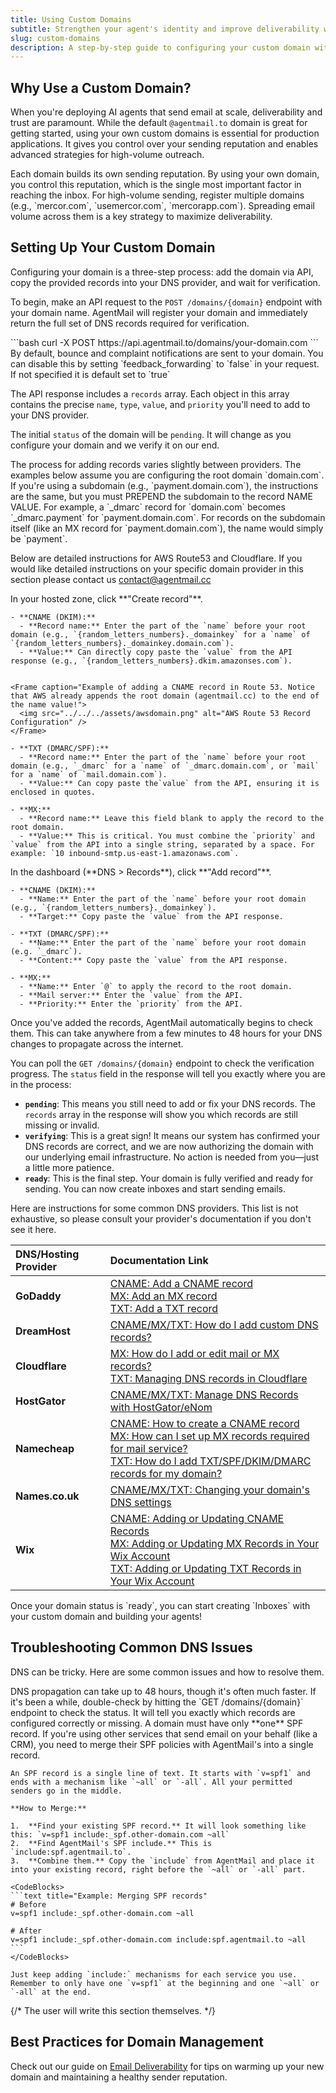 ```yaml
---
title: Using Custom Domains
subtitle: Strengthen your agent's identity and improve deliverability with your own domain.
slug: custom-domains
description: A step-by-step guide to configuring your custom domain with AgentMail for enhanced branding and trust.
---
```


## Why Use a Custom Domain?

When you're deploying AI agents that send email at scale, deliverability and trust are paramount. While the default `@agentmail.to` domain is great for getting started, using your own custom domains is essential for production applications. It gives you control over your sending reputation and enables advanced strategies for high-volume outreach.

<CardGroup>
  <Card
    title="Improved Deliverability"
    icon="fa-solid fa-envelope-circle-check"
  >
    Each domain builds its own sending reputation. By using your own domain, you
    control this reputation, which is the single most important factor in
    reaching the inbox.
  </Card>
  <Card title="Scale with Multiple Domains" icon="fa-solid fa-network-wired">
    For high-volume sending, register multiple domains (e.g., `mercor.com`,
    `usemercor.com`, `mercorapp.com`). Spreading email volume across them is a
    key strategy to maximize deliverability.
  </Card>
</CardGroup>

## Setting Up Your Custom Domain

Configuring your domain is a three-step process: add the domain via API, copy the provided records into your DNS provider, and wait for verification.

<Steps>
<Step title="1. Create Domain & Get DNS Records">

To begin, make an API request to the `POST /domains/{domain}` endpoint with your domain name. AgentMail will register your domain and immediately return the full set of DNS records required for verification.

<CodeBlocks>
  ```bash curl -X POST https://api.agentmail.to/domains/your-domain.com ```
</CodeBlocks>

<Callout type="info" title="Feedback Forwarding">
  By default, bounce and complaint notifications are sent to your domain. You
  can disable this by setting `feedback_forwarding` to `false` in your request.
  If not specified it is default set to `true`
</Callout>

The API response includes a `records` array. Each object in this array contains the precise `name`, `type`, `value`, and `priority` you'll need to add to your DNS provider.

The initial `status` of the domain will be `pending`. It will change as you configure your domain and we verify it on our end.

</Step>

<Step title="2. Add Records to Your DNS Provider">
The process for adding records varies slightly between providers. The examples below assume you are configuring the root domain `domain.com`.

<Callout title="Configuring a Subdomain?">
  If you're using a subdomain (e.g., `payment.domain.com`), the instructions are
  the same, but you must PREPEND the subdomain to the record NAME VALUE. For
  example, a `_dmarc` record for `domain.com` becomes `_dmarc.payment` for
  `payment.domain.com`. For records on the subdomain itself (like an MX record
  for `payment.domain.com`), the name would simply be `payment`.
</Callout>

Below are detailed instructions for AWS Route53 and Cloudflare. If you would like detailed instructions on your specific domain provider in this section please contact us contact@agentmail.cc

<Tabs>
  <Tab title="AWS Route 53">
    In your hosted zone, click **"Create record"**.

    - **CNAME (DKIM):**
      - **Record name:** Enter the part of the `name` before your root domain (e.g., `{random_letters_numbers}._domainkey` for a `name` of `{random_letters_numbers}._domainkey.domain.com`).
      - **Value:** Can directly copy paste the `value` from the API response (e.g., `{random_letters_numbers}.dkim.amazonses.com`).


    <Frame caption="Example of adding a CNAME record in Route 53. Notice that AWS already appends the root domain (agentmail.cc) to the end of the name value!">
      <img src="../../../assets/awsdomain.png" alt="AWS Route 53 Record Configuration" />
    </Frame>

    - **TXT (DMARC/SPF):**
      - **Record name:** Enter the part of the `name` before your root domain (e.g., `_dmarc` for a `name` of `_dmarc.domain.com`, or `mail` for a `name` of `mail.domain.com`).
      - **Value:** Can copy paste the`value` from the API, ensuring it is enclosed in quotes.

    - **MX:**
      - **Record name:** Leave this field blank to apply the record to the root domain.
      - **Value:** This is critical. You must combine the `priority` and `value` from the API into a single string, separated by a space. For example: `10 inbound-smtp.us-east-1.amazonaws.com`.

  </Tab>
  <Tab title="Cloudflare">
    In the dashboard (**DNS > Records**), click **"Add record"**.

    - **CNAME (DKIM):**
      - **Name:** Enter the part of the `name` before your root domain (e.g., `{random_letters_numbers}._domainkey`).
      - **Target:** Copy paste the `value` from the API response.

    - **TXT (DMARC/SPF):**
      - **Name:** Enter the part of the `name` before your root domain (e.g. `_dmarc`).
      - **Content:** Copy paste the `value` from the API response.

    - **MX:**
      - **Name:** Enter `@` to apply the record to the root domain.
      - **Mail server:** Enter the `value` from the API.
      - **Priority:** Enter the `priority` from the API.

  </Tab>
</Tabs>
</Step>
<Step title="3. Verify Your Domain">
Once you've added the records, AgentMail automatically begins to check them. This can take anywhere from a few minutes to 48 hours for your DNS changes to propagate across the internet.

You can poll the `GET /domains/{domain}` endpoint to check the verification progress. The `status` field in the response will tell you exactly where you are in the process:

- **`pending`**: This means you still need to add or fix your DNS records. The `records` array in the response will show you which records are still missing or invalid.
- **`verifying`**: This is a great sign! It means our system has confirmed your DNS records are correct, and we are now authorizing the domain with our underlying email infrastructure. No action is needed from you—just a little more patience.
- **`ready`**: This is the final step. Your domain is fully verified and ready for sending. You can now create inboxes and start sending emails.

</Step>
</Steps>

Here are instructions for some common DNS providers. This list is not exhaustive, so please consult your provider's documentation if you don't see it here.

| DNS/Hosting Provider | Documentation Link                                                                                                                                                                                                                                                                                                                                                                                                                                                                                                                                        |
| :------------------- | :-------------------------------------------------------------------------------------------------------------------------------------------------------------------------------------------------------------------------------------------------------------------------------------------------------------------------------------------------------------------------------------------------------------------------------------------------------------------------------------------------------------------------------------------------------- |
| **GoDaddy**          | [CNAME: Add a CNAME record](https://www.godaddy.com/help/add-a-cname-record-19236) <br/> [MX: Add an MX record](https://www.godaddy.com/help/add-an-mx-record-19234) <br/> [TXT: Add a TXT record](https://www.godaddy.com/help/add-a-txt-record-19232)                                                                                                                                                                                                                                                                                                   |
| **DreamHost**        | [CNAME/MX/TXT: How do I add custom DNS records?](https://help.dreamhost.com/hc/en-us/articles/215414867-How-do-I-add-custom-DNS-records)                                                                                                                                                                                                                                                                                                                                                                                                                  |
| **Cloudflare**       | [MX: How do I add or edit mail or MX records?](https://support.cloudflare.com/hc/en-us/articles/200168806-Managing-DNS-records-in-Cloudflare) <br/> [TXT: Managing DNS records in Cloudflare](https://support.cloudflare.com/hc/en-us/articles/200168806-Managing-DNS-records-in-Cloudflare)                                                                                                                                                                                                                                                              |
| **HostGator**        | [CNAME/MX/TXT: Manage DNS Records with HostGator/eNom](https://www.hostgator.com/help/article/manage-dns-records-with-hostgator-enom)                                                                                                                                                                                                                                                                                                                                                                                                                     |
| **Namecheap**        | [CNAME: How to create a CNAME record](https://www.namecheap.com/support/knowledgebase/article.aspx/9646/2237/how-to-create-a-cname-record-for-your-domain/) <br/> [MX: How can I set up MX records required for mail service?](https://www.namecheap.com/support/knowledgebase/article.aspx/434/2237/how-can-i-set-up-mx-records-required-for-mail-service) <br/> [TXT: How do I add TXT/SPF/DKIM/DMARC records for my domain?](https://www.namecheap.com/support/knowledgebase/article.aspx/317/2237/how-do-i-add-txtspfdkimdmarc-records-for-my-domain) |
| **Names.co.uk**      | [CNAME/MX/TXT: Changing your domain's DNS settings](https://www.names.co.uk/support/articles/changing-your-domains-dns-settings/)                                                                                                                                                                                                                                                                                                                                                                                                                         |
| **Wix**              | [CNAME: Adding or Updating CNAME Records](https://support.wix.com/en/article/adding-or-updating-cname-records-in-your-wix-account) <br/> [MX: Adding or Updating MX Records in Your Wix Account](https://support.wix.com/en/article/adding-or-updating-mx-records-in-your-wix-account) <br/> [TXT: Adding or Updating TXT Records in Your Wix Account](https://support.wix.com/en/article/adding-or-updating-txt-records-in-your-wix-account)                                                                                                             |

<Callout type="success" title="Ready to Go!" icon="fa-solid fa-rocket">
  Once your domain status is `ready`, you can start creating `Inboxes` with your
  custom domain and building your agents!
</Callout>

## Troubleshooting Common DNS Issues

DNS can be tricky. Here are some common issues and how to resolve them.

<AccordionGroup>
  <Accordion title="My DNS changes aren't showing up instantly">
    DNS propagation can take up to 48 hours, though it's often much faster. If
    it's been a while, double-check by hitting the `GET /domains/{domain}`
    endpoint to check the status. It will tell you exactly which records are
    configured correctly or missing.
  </Accordion>
  <Accordion title="I'm seeing 'Too many SPF records' errors">
    A domain must have only **one** SPF record. If you're using other services that send email on your behalf (like a CRM), you need to merge their SPF policies with AgentMail's into a single record.

    An SPF record is a single line of text. It starts with `v=spf1` and ends with a mechanism like `~all` or `-all`. All your permitted senders go in the middle.

    **How to Merge:**

    1.  **Find your existing SPF record.** It will look something like this: `v=spf1 include:_spf.other-domain.com ~all`
    2.  **Find AgentMail's SPF include.** This is `include:spf.agentmail.to`.
    3.  **Combine them.** Copy the `include` from AgentMail and place it into your existing record, right before the `~all` or `-all` part.

    <CodeBlocks>
    ```text title="Example: Merging SPF records"
    # Before
    v=spf1 include:_spf.other-domain.com ~all

    # After
    v=spf1 include:_spf.other-domain.com include:spf.agentmail.to ~all
    ```
    </CodeBlocks>

    Just keep adding `include:` mechanisms for each service you use. Remember to only have one `v=spf1` at the beginning and one `~all` or `-all` at the end.

  </Accordion>

</AccordionGroup>

{/* The user will write this section themselves. */}

## Best Practices for Domain Management

Check out our guide on [Email Deliverability](/best-practices/email-deliverability) for tips on warming up your new domain and maintaining a healthy sender reputation.
